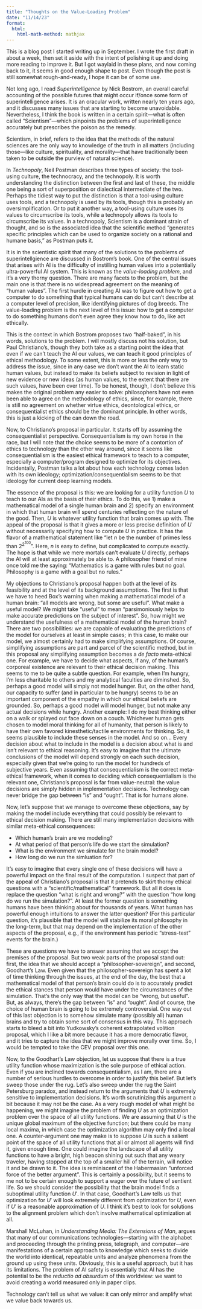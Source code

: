 ```yaml
---
title: "Thoughts on the Value-Loading Problem"
date: "11/14/23"
format:
  html:
    html-math-method: mathjax
---
```


This is a blog post I started writing up in September. I wrote the first draft in about a week, then set it aside with the intent of polishing it up and doing more reading to improve it. But I got waylaid in these plans, and now coming back to it, it seems in good enough shape to post. Even though the post is still somewhat rough-and-ready, I hope it can be of some use.

Not long ago, I read *Superintelligence* by Nick Bostrom, an overall careful accounting of the possible futures that might occur if/once some form of superintelligence arises. It is an oracular work, written nearly ten years ago, and it discusses many issues that are starting to become unavoidable. Nevertheless, I think the book is written in a certain spirit---what is often called "Scientism"---which pinpoints the problems of superintelligence accurately but prescribes the poison as the remedy.

Scientism, in brief, refers to the idea that the methods of the natural sciences are the only way to knowledge of the truth in all matters (including those---like culture, spirituality, and morality---that have traditionally been taken to be outside the purview of natural science). 

In *Technopoly*, Neil Postman describes three types of society: the tool-using culture, the technocracy, and the technopoly. It is worth understanding the distinction between the first and last of these, the middle one being a sort of superposition or dialectical intermediate of the two. Perhaps the tidiest way to put the distinction is that a tool-using culture uses tools, and a technopoly is used by its tools, though this is probably an oversimplification. Or to put it another way, a tool-using culture uses its values to circumscribe its tools, while a technopoly allows its tools to circumscribe its values. In a technopoly, Scientism is a dominant strain of thought, and so is the associated idea that the scientific method "generates specific principles which can be used to organize society on a rational and humane basis," as Postman puts it.

It is in the scientistic spirit that many of the solutions to the problems of superintellgience are discussed in Bostrom's book. One of the central issues that arises with AI is the difficulty of instilling human values into a potentially ultra-powerful AI system. This is known as the *value-loading problem*, and it's a very thorny question. There are many facets to the problem, but the main one is that there is no widespread agreement on the meaning of "human values". The first hurdle in creating AI was to figure out how to get a computer to do something that typical humans can do but can't describe at a computer level of precision, like identifying pictures of dog breeds. The value-loading problem is the next level of this issue: how to get a computer to do something humans don't even agree they know how to do, like act ethically.

This is the context in which Bostrom proposes two "half-baked", in his words, solutions to the problem. I will mostly discuss not his solution, but Paul Christiano's, though they both take as a starting point the idea that even if we can't teach the AI our values, we can teach it good principles of ethical methodology. To some extent, this is more or less the only way to address the issue, since in any case we don't want the AI to learn static human values, but instead to make its beliefs subject to revision in light of new evidence or new ideas (as human values, to the extent that there are such values, have been over time). To be honest, though, I don't believe this makes the original problem any easier to solve: philosophers have not even been able to agree on the methodology of ethics, since, for example, there is still no agreement on whether virtue ethics, deontological ethics, or consequentialist ethics should be the dominant principle. In other words, this is just a kicking of the can down the road.

Now, to Christiano's proposal in particular. It starts off by assuming the consequentialist perspective. Consequentialism is my own horse in the race, but I will note that the choice seems to be more of a contortion of ethics to technology than the other way around, since it seems like consequentialism is the easiest ethical framework to teach to a computer, especially a computer/program designed to optimize for its objectives. 
Incidentally, Postman talks a lot about how each technology comes laden with its own ideology; optimization/consequentialism seems to be that ideology for current deep learning models.

The essence of the proposal is this: we are looking for a utility function $U$ to teach to our AIs as the basis of their ethics. To do this, we 1) make a mathematical model of a single human brain and 2) specify an environment in which that human brain will spend centuries reflecting on the nature of the good. Then, $U$ is whatever utility function that brain comes up with. The appeal of the proposal is that it gives a more or less precise definition of $U$ without necessarily specifying how to compute $U$ in practice. It has the flavor of a mathematical statement like "let $n$ be the number of primes less than $2^{2^{100}}$".
Here, $n$ is easy to define, but complicated to compute exactly.
The hope is that while we mere mortals can't evaluate $U$ directly, perhaps the AI will at least approximately be able to.
A philosopher friend of mine once told me the saying: "Mathematics is a game with rules but no goal. Philosophy is a game with a goal but no rules."

My objections to Christiano's proposal happen both at the level of its feasibility and at the level of its background assumptions.
The first is that we have to heed Box's warning when making a mathematical model of a human brain: "all models are wrong, but some are useful".
What make a useful model?
We might take "useful" to mean "parsimoniously helps to make accurate predictions on the subject of interest".
So, how might we understand the usefulness of a mathematical model of the human brain?
There are two possibilities: we are capable of evaluating the predictions of the model for ourselves at least in simple cases; in this case, to make our model, we almost certainly had to make simplifying assumptions.
Of course, simplifying assumptions are part and parcel of the scientific method, but in this proposal any simplifying assumption becomes a *de facto* meta-ethical one.
For example, we have to decide what aspects, if any, of the human's corporeal existence are relevant to their ethical decision making.
This seems to me to be quite a subtle question.
For example, when I'm hungry, I'm less charitable to others and my analytical faculties are diminshed.
So, perhaps a good model will simply not model hunger.
But, on the other hand, our capacity to suffer (and in particular to be hungry) seems to be an important component of the empathy in which our ethical beliefs are grounded.
So, perhaps a good model will model hunger, but not make any actual decisions while hungry.
Another example: I do my best thinking either on a walk or splayed out face down on a couch.
Whichever human gets chosen to model moral thinking for all of humanity, that person is likely to have their own favored kinesthetic/tactile environments for thinking.
So, it seems plausible to include these senses in the model.
And so on...
Every decision about what to include in the model is a decision about what is and isn't relevant to ethical reasoning.
It's easy to imagine that the ultimate conclusions of the model will depend strongly on each such decision, especially given that we're going to run the model for hundreds of subjective years.
Even assuming that consequentialism is the correct meta-ethical framework, when it comes to deciding *which* consequentialism is the relevant one, Christiano's proposal is far from value-neutral: the value decisions are simply hidden in implementation decisions.
Technology can never bridge the gap between "is" and "ought".
That is for humans alone.

Now, let's suppose that we manage to overcome these objections, say by making the model include everything that could possibly be relevant to ethical decision making.
There are still many implementation decisions with similar meta-ethical consequences:

- Which human's brain are we modeling?
- At what period of that person's life do we start the simulation?
- What is the environment we simulate for the brain model?
- How long do we run the simluation for?

It's easy to imagine that every single one of these decisions will have a powerful impact on the final result of the computation.
I suspect that part of the appeal of Christiano's proposal is that it pretends to skirt thorny ethical questions with a "scientific/mathematical" framework.
But all it does is replace the question "what is right and wrong?" with the question "how long do we run the simulation?".
At least the former question is something humans have been thinking about for thousands of years.
What human has powerful enough intuitions to answer the latter question?
(For this particular question, it's plausible that the model will stabilize its moral philosophy in the long-term, but that may depend on the implementation of the other aspects of the proposal, e.g., if the environment has periodic "stress-test" events for the brain.)

These are questions we have to answer assuming that we accept the premises of the proposal.
But two weak parts of the proposal stand out: first, the idea that we should accept a "philosopher-sovereign", and second, Goodhart's Law.
Even given that the philosopher-sovereign has spent a lot of time thinking through the issues, at the end of the day, the best that a mathematical model of that person's brain could do is to accurately predict the ethical stances that person would have under the circumstances of the simulation.
That's the only way that the model can be "wrong, but useful".
But, as always, there's the gap between "is" and "ought".
And of course, the choice of human brain is going to be extremely controversial.
One way out of this last objection is to somehow simulate many (possibly all) human brains and try to obtain some sort of consensus in this way.
This approach starts to bleed a bit into Yudkowsky's coherent extrapolated volition proposal, which I like a bit more because it has a more democratic flavor, and it tries to capture the idea that we might improve morally over time.
So, I would be tempted to take the CEV proposal over this one.

Now, to the Goodhart's Law objection, let us suppose that there is a true utility function whose maximization is the sole purpose of ethical action.
Even if you are inclined towards consequentialism, as I am, there are a number of serious hurdles to overcome in order to justify this belief.
But let's sweep those under the rug.
Let's also sweep under the rug the Saint Petersburg paradox, and instead return to the arguments that $U$ is extremely sensitive to implementation decisions.
It's worth scrutinizing this argument a bit because it may not be the case.
As a very rough model of what might be happening, we might imagine the problem of finding $U$ as an optimization problem over the space of all utility functions.
We are assuming that $U$ is the unique global maximum of the objective function;
but there could be many local maxima, in which case the optimization algorithm may only find a local one.
A counter-argument one may make is to suppose $U$ is such a salient point of the space of all utility functions that all or almost all agents will find it, given enough time.
One could imagine the landscape of all utility functions to have a bright, high beacon shining out such that any weary traveler, having stopped at the top of a smaller hill of the terrain, will notice it and be drawn to it.
The idea is reminiscent of the Habermasian "unforced force of the better argument".
This is certainly a possibility, but it seems to me not to be certain enough to support a wager over the future of sentient life.
So we should consider the possibility that the brain model finds a suboptimal utility function $U'$.
In that case, Goodhart's Law tells us that optimization for $U'$ will look extremely different from optimization for $U$, even if $U'$ is a reasonable approximation of $U$.
I think it's best to look for solutions to the alignment problem which don't involve mathematical optimization at all.

Marshall McLuhan, in *Understanding Media: The Extensions of Man*, argues that many of our communications technologies---starting with the alphabet and proceeding through the printing press, telegraph, and computer---are manifestations of a certain approach to knowledge which seeks to divide the world into identical, repeatable units and analyze phenomena from the ground up using these units.
Obviously, this is a useful approach, but it has its limitations.
The problem of AI safety is essentially that AI has the potential to be the *reductio ad absurdum* of this worldview: we want to avoid creating a world measured only in paper clips.


Technology can't tell us what we value: it can only mirror and amplify what we value back towards us.







